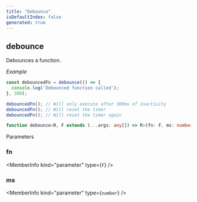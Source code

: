 ```yaml
---
title: "Debounce"
isDefaultIndex: false
generated: true
---
```



<!-- This file was generated from the CommandKit source. Do not modify. Instead, re-run the "docgen" script -->


## debounce

<GenerationInfo sourceFile="packages/commandkit/src/utils/utilities.ts" sourceLine="89" packageName="commandkit" />

Debounces a function.



*Example*

```ts
const debouncedFn = debounce(() => {
  console.log('Debounced function called');
}, 300);

debouncedFn(); // Will only execute after 300ms of inactivity
debouncedFn(); // Will reset the timer
debouncedFn(); // Will reset the timer again
```

```ts title="Signature"
function debounce<R, F extends (...args: any[]) => R>(fn: F, ms: number): F
```
Parameters

### fn

<MemberInfo kind="parameter" type={`F`} />

### ms

<MemberInfo kind="parameter" type={`number`} />

